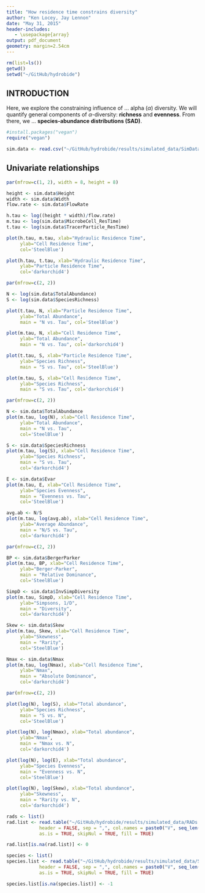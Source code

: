 ```yaml
---
title: "How residence time constrains diversity"
author: "Ken Locey, Jay Lennon"
date: "May 31, 2015"
header-includes:
   - \usepackage{array}
output: pdf_document
geometry: margin=2.54cm
---
```


```r
rm(list=ls()) 
getwd() 
setwd("~/GitHub/hydrobide") 
```

## INTRODUCTION

Here, we explore the constraining influence of ...  alpha ($\alpha$) diversity. 
We will quantify general components of $\alpha$-diversity: **richness** and **evenness**.
From there, we ...  **species-abundance distributions (SAD)**.

```r
#install.packages("vegan") 
require("vegan") 

sim.data <- read.csv("~/GitHub/hydrobide/results/simulated_data/SimData.csv")  
```

## Univariate relationships

```r
par(mfrow=c(1, 2), width = 8, height = 8)

height <- sim.data$Height
width <- sim.data$Width
flow.rate <- sim.data$FlowRate

h.tau <- log((height * width)/flow.rate)
m.tau <- log(sim.data$MicrobeCell_ResTime)
t.tau <- log(sim.data$TracerParticle_ResTime)

plot(h.tau, m.tau, xlab="Hydraulic Residence Time", 
     ylab="Cell Residence Time", 
     col='SteelBlue')

plot(h.tau, t.tau, xlab="Hydraulic Residence Time", 
     ylab="Particle Residence Time", 
     col='darkorchid4')
```


```r
par(mfrow=c(2, 2))

N <- log(sim.data$TotalAbundance)
S <- log(sim.data$SpeciesRichness)

plot(t.tau, N, xlab="Particle Residence Time", 
     ylab="Total Abundance", 
     main = "N vs. Tau", col='SteelBlue')

plot(m.tau, N, xlab="Cell Residence Time", 
     ylab="Total Abundance", 
     main = "N vs. Tau", col='darkorchid4')

plot(t.tau, S, xlab="Particle Residence Time", 
     ylab="Species Richness", 
     main = "S vs. Tau", col='SteelBlue')

plot(m.tau, S, xlab="Cell Residence Time", 
     ylab="Species Richness", 
     main = "S vs. Tau", col='darkorchid4')

```


```r
par(mfrow=c(2, 2))

N <- sim.data$TotalAbundance
plot(m.tau, log(N), xlab="Cell Residence Time", 
     ylab="Total Abundance", 
     main = "N vs. Tau",
     col='SteelBlue')

S <- sim.data$SpeciesRichness
plot(m.tau, log(S), xlab="Cell Residence Time", 
     ylab="Species Richness", 
     main = "S vs. Tau",
     col='darkorchid4')

E <- sim.data$Evar
plot(m.tau, E, xlab="Cell Residence Time", 
     ylab="Species Evenness", 
     main = "Evenness vs. Tau",
     col='SteelBlue')

avg.ab <- N/S
plot(m.tau, log(avg.ab), xlab="Cell Residence Time", 
     ylab="Average Abundance",
     main = "N/S vs. Tau",
     col='darkorchid4')
```


```r
par(mfrow=c(2, 2))

BP <- sim.data$BergerParker
plot(m.tau, BP, xlab="Cell Residence Time", 
     ylab="Berger-Parker", 
     main = "Relative Dominance",
     col='SteelBlue')

SimpD <- sim.data$InvSimpDiversity
plot(m.tau, SimpD, xlab="Cell Residence Time", 
     ylab="Simpsons, 1/D", 
     main = "Diversity",
     col='darkorchid4')

Skew <- sim.data$Skew
plot(m.tau, Skew, xlab="Cell Residence Time", 
     ylab="Skewness", 
     main = "Rarity",
     col='SteelBlue')

Nmax <- sim.data$Nmax
plot(m.tau, log(Nmax), xlab="Cell Residence Time", 
     ylab="Nmax",
     main = "Absolute Dominance",
     col='darkorchid4')
```


```r
par(mfrow=c(2, 2))

plot(log(N), log(S), xlab="Total abundance",
     ylab="Species Richness", 
     main = "S vs. N",
     col='SteelBlue')

plot(log(N), log(Nmax), xlab="Total abundance", 
     ylab="Nmax", 
     main = "Nmax vs. N",
     col='darkorchid4')

plot(log(N), log(E), xlab="Total abundance", 
     ylab="Species Evenness", 
     main = "Evenness vs. N",
     col='SteelBlue')

plot(log(N), log(Skew), xlab="Total abundance", 
     ylab="Skewness",
     main = "Rarity vs. N",
     col='darkorchid4')
```


```r
rads <- list()
rad.list <- read.table("~/GitHub/hydrobide/results/simulated_data/RADs.csv",
            header = FALSE, sep = ",", col.names = paste0("V", seq_len(1000)),
            as.is = TRUE, skipNul = TRUE, fill = TRUE)

rad.list[is.na(rad.list)] <- 0
```


```r
species <- list()
species.list <- read.table("~/GitHub/hydrobide/results/simulated_data/Species.csv",
            header = FALSE, sep = ",", col.names = paste0("V", seq_len(1000)),
            as.is = TRUE, skipNul = TRUE, fill = TRUE)

species.list[is.na(species.list)] <- -1
```

